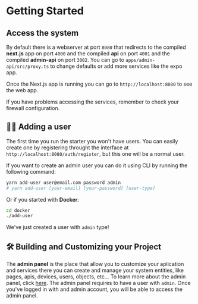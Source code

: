 # Getting Started


## Access the system

By default there is a webserver at port `8080` that redirects to the compiled **next.js** app on port `4000` and the compiled **api** on port `4001` and the compiled **admin-api** on port `3002`. You can go to `apps/admin-api/src/proxy.ts` to change defaults or add more services like the expo app.

Once the Next.js app is running you can go to `http://localhost:8080` to see the web app. 


<Callout>
  If you have problems accessing the services, remember to check your firewall configuration.
</Callout>

## 🙋‍♂️ Adding a user
The first time you run the starter you won't have users. You can easily create one by registering throught the interface at `http://localhost:8080/auth/register`, but this one will be a normal user. 

If you want to create an admin user you can do it using CLI by running the following command:

```bash
yarn add-user user@email.com password admin
# yarn add-user [your-email] [your-password] [user-type]
```

Or if you started with **Docker**: 

```bash
cd docker
./add-user
```

We've just created a user with `admin` type!

## 🛠️ Building and Customizing your Project
The **admin panel** is the place that allow you to customize your aplication and services there you can create and manage your system entities, like pages, apis, devices, users, objects, etc...
To learn more about the admin panel, click [here](/adminpanel).
<Callout type="warning">
The admin panel requires to have a user with `admin`.
Once you've logged in with and admin account, you will be able to access the admin panel. 
</Callout>